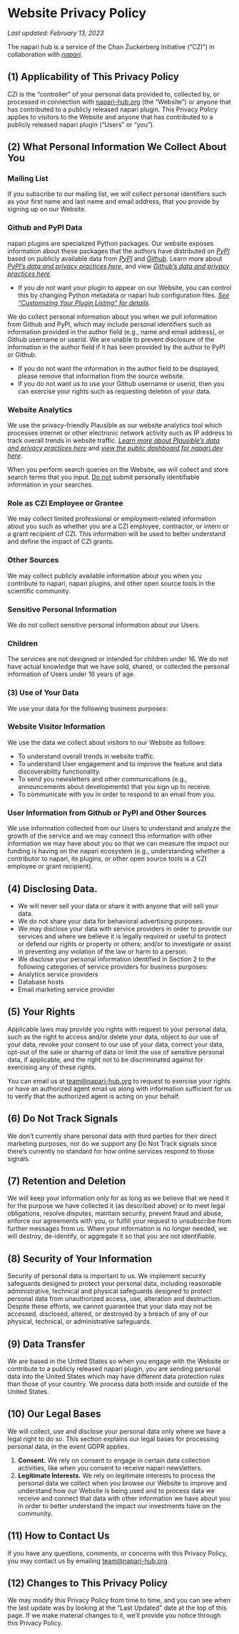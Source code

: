 <LayoutMDX toc title="Website Privacy Policy - napari hub">

# Website Privacy Policy

_Last updated: February 13, 2023_

The napari hub is a service of the Chan Zuckerberg Initiative (“CZI”) in collaboration with [_napari_](https://napari.org/).

## (1) Applicability of This Privacy Policy

CZI is the “controller” of your personal data provided to, collected by, or processed in connection with [napari-hub.org](http://napari-hub.org/) (the “Website”) or anyone that has contributed to a publicly released napari plugin.
This Privacy Policy applies to visitors to the Website and anyone that has contributed to a publicly released napari plugin (“Users” or “you”).

## (2) What Personal Information We Collect About You

### Mailing List

If you subscribe to our mailing list, we will collect personal identifiers such as your first name and last name and email address, that you provide by signing up on our Website.

### Github and PyPl Data

napari plugins are specialized Python packages. Our website exposes information about these packages that the authors have distributed on [_PyPI_](https://pypi.org/) based on publicly available data from [_PyPI_](https://pypi.org/) and [_Github_](https://github.com/). Learn more about [_PyPI’s data and privacy practices here_](https://www.python.org/privacy/), and view [_Github’s data and privacy practices here_](https://docs.github.com/en/github/site-policy/github-privacy-statement).

- If you _do not_ want your plugin to appear on our Website, you can control this by changing Python metadata or napari hub configuration files. [_See “Customizing Your Plugin Listing” for details_](https://github.com/chanzuckerberg/napari-hub/wiki/Customizing-your-plugin's-listing#visibility).

We do collect personal information about you when we pull information from Github and PyPl, which may include personal identifiers such as information provided in the author field (e.g., name and email address), or Github username or userid. We are unable to prevent disclosure of the information in the author field if it has been provided by the author to PyPI or Github.

- If you do not want the information in the author field to be displayed, please remove that information from the source website.
- If you do not want us to use your Github username or userid, then you can exercise your rights such as requesting deletion of your data.

### Website Analytics

We use the privacy-friendly Plausible as our website analytics tool which processes internet or other electronic network activity such as IP address to track overall trends in website traffic. [_Learn more about Plausible’s data and privacy practices here_](https://plausible.io/data-policy) and [_view the public dashboard for napari.dev here_](https://plausible.io/napari-hub.org).

When you perform search queries on the Website, we will collect and store search terms that you input. <u>Do not</u> submit personally identifiable information in your searches.

### Role as CZI Employee or Grantee

We may collect limited professional or employment-related information about you such as whether you are a CZI employee, contractor, or intern or a grant recipient of CZI. This information will be used to better understand and define the impact of CZI grants.

### Other Sources

We may collect publicly available information about you when you contribute to napari, napari plugins, and other open source tools in the scientific community.

### Sensitive Personal Information

We do not collect sensitive personal information about our Users.

### Children

The services are not designed or intended for children under 16. We do not have actual knowledge that we have sold, shared, or collected the personal information of Users under 16 years of age.

### (3) Use of Your Data

We use your data for the following business purposes:

### Website Visitor Information

We use the data we collect about visitors to our Website as follows:

- To understand overall trends in website traffic.
- To understand User engagement and to improve the feature and data discoverability functionality.
- To send you newsletters and other communications (e.g., announcements about developments) that you sign up to receive.
- To communicate with you in order to respond to an email from you.

### User Information from Github or PyPl and Other Sources

We use information collected from our Users to understand and analyze the growth of the service and we may connect this information with other information we may have about you so that we can measure the impact our funding is having on the napari ecosystem (e.g., understanding whether a contributor to napari, its plugins, or other open source tools is a CZI employee or grant recipient).

## (4) Disclosing Data.

- We will never sell your data or share it with anyone that will sell your data.
- We do not share your data for behavioral advertising purposes.
- We may disclose your data with service providers in order to provide our services and where we believe it is legally required or useful to protect or defend our rights or property or others; and/or to investigate or assist in preventing any violation of the law or harm to a person.
- We disclose your personal information identified in Section 2 to the following categories of service providers for business purposes:
- Analytics service providers
- Database hosts
- Email marketing service provider

## (5) Your Rights

Applicable laws may provide you rights with request to your personal data, such as the right to access and/or delete your data, object to our use of your data, revoke your consent to our use of your data, correct your data, opt-out of the sale or sharing of data or limit the use of sensitive personal data, if applicable, and the right not to be discriminated against for exercising any of these rights.

You can email us at [team@napari-hub.org](mailto:team@napari-hub.org) to request to exercise your rights or have an authorized agent email us along with information sufficient for us to verify that the authorized agent is acting on your behalf.

## (6) Do Not Track Signals

We don’t currently share personal data with third parties for their direct marketing purposes, nor do we support any Do Not Track signals since there’s currently no standard for how online services respond to those signals.

## (7) Retention and Deletion

We will keep your information only for as long as we believe that we need it for the purpose we have collected it (as described above) or to meet legal obligations, resolve disputes, maintain security, prevent fraud and abuse, enforce our agreements with you, or fulfill your request to unsubscribe from further messages from us. When your information is no longer needed, we will destroy, de-identify, or aggregate it so that you are not identifiable.

## (8) Security of Your Information

Security of personal data is important to us. We implement security safeguards designed to protect your personal data, including reasonable administrative, technical and physical safeguards designed to protect personal data from unauthorized access, use, alteration and destruction. Despite these efforts, we cannot guarantee that your data may not be accessed, disclosed, altered, or destroyed by a breach of any of our physical, technical, or administrative safeguards.

## (9) Data Transfer

We are based in the United States so when you engage with the Website or contribute to a publicly released napari plugin, you are sending personal data into the United States which may have different data protection rules than those of your country. We process data both inside and outside of the United States.

## (10) Our Legal Bases

We will collect, use and disclose your personal data only where we have a legal right to do so. This section explains our legal bases for processing personal data, in the event GDPR applies.

1. **Consent.** We rely on consent to engage in certain data collection activities, like when you consent to receive napari newsletters.
2. **Legitimate Interests.** We rely on legitimate interests to process the personal data we collect when you browse our Website to improve and understand how our Website is being used and to process data we receive and connect that data with other information we have about you in order to better understand the impact our investments have on the community.

## (11) How to Contact Us

If you have any questions, comments, or concerns with this Privacy Policy, you may contact us by emailing [team@napari-hub.org](mailto:team@napari-hub.org).

## (12) Changes to This Privacy Policy

We may modify this Privacy Policy from time to time, and you can see when the last update was by looking at the “Last Updated” date at the top of this page. If we make material changes to it, we’ll provide you notice through this Privacy Policy.

</LayoutMDX>

